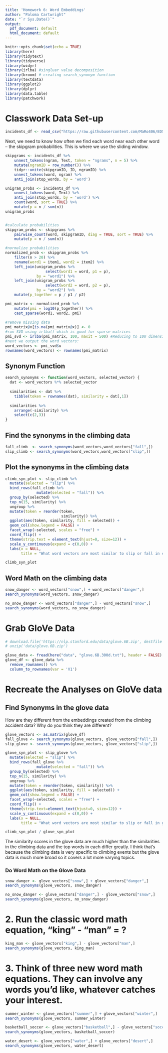 ```yaml
---
title: 'Homework 6: Word Embeddings'
author: "Paloma Cartwright"
date: "`r Sys.Date()`"
output:
  pdf_document: default
  html_document: default
---
```


```r
knitr::opts_chunk$set(echo = TRUE)
library(here)
library(tidytext)
library(tidyverse)
library(widyr)
library(irlba) #singluar value decomposition
library(broom) # creating search_synonym function
library(textdata)
library(ggplot2)
library(dplyr)
library(data.table)
library(patchwork)
```

# Classwork Data Set-up

```r
incidents_df <- read_csv("https://raw.githubusercontent.com/MaRo406/EDS_231-text-sentiment/825b159b6da4c7040ce8295b9eae2fbbe9991ffd/dat/climbing_report_text.csv")
```

Next, we need to know how often we find each word near each other word -- the skipgram probabilities. This is where we use the sliding window.

```r
skipgrams <- incidents_df %>%
    unnest_tokens(ngram, Text, token = "ngrams", n = 5) %>%
    mutate(ngramID = row_number()) %>% 
    tidyr::unite(skipgramID, ID, ngramID) %>%
    unnest_tokens(word, ngram) %>%
    anti_join(stop_words, by = 'word')

unigram_probs <- incidents_df %>%
    unnest_tokens(word, Text) %>%
    anti_join(stop_words, by = 'word') %>%
    count(word, sort = TRUE) %>%
    mutate(p = n / sum(n)) 
unigram_probs 


#calculate probabilities
skipgram_probs <- skipgrams %>%
    pairwise_count(word, skipgramID, diag = TRUE, sort = TRUE) %>%
    mutate(p = n / sum(n))

#normalize probabilities
normalized_prob <- skipgram_probs %>%
    filter(n > 20) %>%
    rename(word1 = item1, word2 = item2) %>%
    left_join(unigram_probs %>%
                  select(word1 = word, p1 = p),
              by = "word1") %>%
    left_join(unigram_probs %>%
                  select(word2 = word, p2 = p),
              by = "word2") %>%
    mutate(p_together = p / p1 / p2)

```

```r
pmi_matrix <- normalized_prob %>%
    mutate(pmi = log10(p_together)) %>%
    cast_sparse(word1, word2, pmi)
 
#remove missing data
pmi_matrix@x[is.na(pmi_matrix@x)] <- 0
#run SVD using irlba() which is good for sparse matrices
pmi_svd <- irlba(pmi_matrix, 100, maxit = 500) #Reducing to 100 dimensions
#next we output the word vectors:
word_vectors <- pmi_svd$u
rownames(word_vectors) <- rownames(pmi_matrix)
```

## Synonym Function 

```r
search_synonyms <- function(word_vectors, selected_vector) {
  dat <- word_vectors %*% selected_vector
  
  similarities <- dat %>%
    tibble(token = rownames(dat), similarity = dat[,1])
  
  similarities %>%
    arrange(-similarity) %>%
    select(c(2,3))
}
```

## Find the synonyms in the climbing data 

```r
fall_climb  <- search_synonyms(word_vectors,word_vectors["fall",])
slip_climb <- search_synonyms(word_vectors,word_vectors["slip",])
```

## Plot the synonyms in the climbing data 

```r
climb_syn_plot <- slip_climb %>%
  mutate(selected = "slip") %>%
  bind_rows(fall_climb %>%
              mutate(selected = "fall")) %>%
  group_by(selected) %>%
  top_n(15, similarity) %>%
  ungroup %>%
  mutate(token = reorder(token, 
                         similarity)) %>%
  ggplot(aes(token, similarity, fill = selected)) +
  geom_col(show.legend = FALSE) +
  facet_wrap(~selected, scales = "free") +
  coord_flip() +
  theme(strip.text = element_text(hjust=0, size=12)) +
  scale_y_continuous(expand = c(0,0)) +
  labs(x = NULL, 
       title = "What word vectors are most similar to slip or fall in climbing data?")

climb_syn_plot
```

## Word Math on the climbing data 

```r
snow_danger <- word_vectors["snow",] + word_vectors["danger",] 
search_synonyms(word_vectors, snow_danger)

no_snow_danger <- word_vectors["danger",] - word_vectors["snow",] 
search_synonyms(word_vectors, no_snow_danger)
```

# Grab GloVe Data 

```r
# download.file('https://nlp.stanford.edu/data/glove.6B.zip', destfile = 'data/glove.6B.zip')
# unzip('data/glove.6B.zip')

glove_data <- fread(here("data", "glove.6B.300d.txt"), header = FALSE)
glove_df <- glove_data %>%
  remove_rownames() %>%
  column_to_rownames(var = 'V1')
```

# Recreate the Analyses on GloVe data

## Find Synonyms in the glove data

How are they different from the embeddings created from the climbing accident data? Why do you think they are different?

```r
glove_vectors <- as.matrix(glove_df)
fall_glove <- search_synonyms(glove_vectors, glove_vectors["fall",])
slip_glove <- search_synonyms(glove_vectors, glove_vectors["slip",])

```

```r
glove_syn_plot <- slip_glove %>%
  mutate(selected = "slip") %>%
  bind_rows(fall_glove %>%
              mutate(selected = "fall")) %>%
  group_by(selected) %>%
  top_n(15, similarity) %>%
  ungroup %>%
  mutate(token = reorder(token, similarity)) %>%
  ggplot(aes(token, similarity, fill = selected)) +
  geom_col(show.legend = FALSE) +
  facet_wrap(~selected, scales = "free") +
  coord_flip() +
  theme(strip.text=element_text(hjust=0, size=12)) +
  scale_y_continuous(expand = c(0,0)) +
  labs(x = NULL, 
       title = "What word vectors are most similar to slip or fall in glove data?")

```

```r
climb_syn_plot / glove_syn_plot
```

The similarity scores in the glove data are much higher than the similarities in the climbing data and the top words in each differ greatly. I think that's because the climbing data is very specific to climbing events but the glove data is much more broad so it covers a lot more varying topics. 

### Do Word Math on the Glove Data 

```r
snow_danger <- glove_vectors["snow",] + glove_vectors["danger",] 
search_synonyms(glove_vectors, snow_danger)

no_snow_danger <- glove_vectors["danger",] - glove_vectors["snow",] 
search_synonyms(glove_vectors, no_snow_danger)
```

# 2. Run the classic word math equation, “king” - “man” = ?

```r
king_man <- glove_vectors["king",] - glove_vectors["man",] 
search_synonyms(glove_vectors, king_man)
```


# 3. Think of three new word math equations. They can involve any words you’d like, whatever catches your interest.

```r
summer_winter <- glove_vectors["summer",] + glove_vectors["winter",] 
search_synonyms(glove_vectors, summer_winter)
```

```r
basketball_soccer <- glove_vectors["basketball",] - glove_vectors["soccer",] 
search_synonyms(glove_vectors, basketball_soccer)
```

```r
water_desert <- glove_vectors["water",] + glove_vectors["desert",] 
search_synonyms(glove_vectors, water_desert)
```







